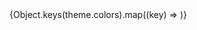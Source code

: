 
<Meta title="Config/Colors"/>
<Title>컬러표</Title>
<ColorPalette>
    {Object.keys(theme.colors).map((key) =>
        <ColorItem
          title={`theme.color.${key}`}
          subtitle={key}
          colors={{ color: theme.colors[key] }}
       />
    )}
</ColorPalette>
